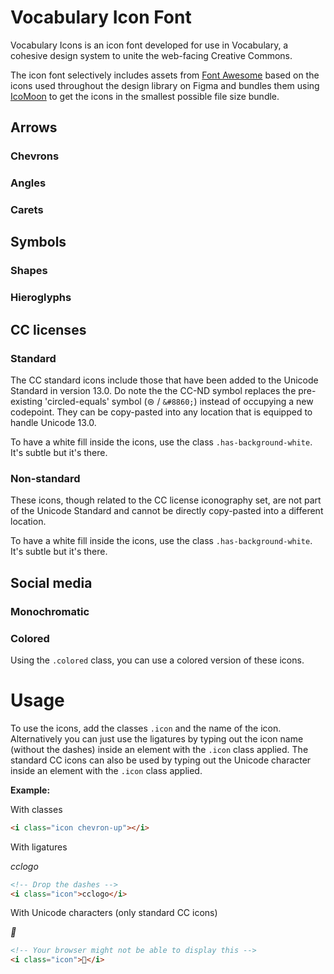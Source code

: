 
<Meta title="Vocabulary Icon Font"/>

# Vocabulary Icon Font

Vocabulary Icons is an icon font developed for use in Vocabulary, a cohesive design system to unite the web-facing
Creative Commons.

The icon font selectively includes assets from [Font Awesome](https://fontawesome.com) based on the icons used
throughout the design library on Figma and bundles them using [IcoMoon](https://icomoon.io/) to get the icons in the
smallest possible file size bundle.

## Arrows

### Chevrons

<IconGallery>
  <IconItem name="chevron-up">
    <i class="icon chevron-up"></i>
  </IconItem>
  <IconItem name="chevron-right">
    <i class="icon chevron-right"></i>
  </IconItem>
  <IconItem name="chevron-down">
    <i class="icon chevron-down"></i>
  </IconItem>
  <IconItem name="chevron-left">
    <i class="icon chevron-left"></i>
  </IconItem>
</IconGallery>

### Angles

<IconGallery>
  <IconItem name="angle-up">
    <i class="icon angle-up"></i>
  </IconItem>
  <IconItem name="angle-right">
    <i class="icon angle-right"></i>
  </IconItem>
  <IconItem name="angle-down">
    <i class="icon angle-down"></i>
  </IconItem>
  <IconItem name="angle-left">
    <i class="icon angle-left"></i>
  </IconItem>
</IconGallery>

### Carets

<IconGallery>
  <IconItem name="caret-up">
    <i class="icon caret-up"></i>
  </IconItem>
  <IconItem name="caret-right">
    <i class="icon caret-right"></i>
  </IconItem>
  <IconItem name="caret-down">
    <i class="icon caret-down"></i>
  </IconItem>
  <IconItem name="caret-left">
    <i class="icon caret-left"></i>
  </IconItem>
</IconGallery>

## Symbols

### Shapes

<IconGallery>
  <IconItem name="tick">
    <i class="icon tick"></i>
  </IconItem>
  <IconItem name="cross">
    <i class="icon cross"></i>
  </IconItem>
  <IconItem name="plus">
    <i class="icon plus"></i>
  </IconItem>
  <IconItem name="minus">
    <i class="icon minus"></i>
  </IconItem>
  <IconItem name="circle-filled">
   <i class="icon circle-filled"></i>
  </IconItem>
  <IconItem name="circle-outline">
   <i class="icon circle-outline"></i>
  </IconItem>
</IconGallery>

### Hieroglyphs

<IconGallery>
  <IconItem name="globe">
   <i class="icon globe"></i>
  </IconItem>
  <IconItem name="info">
    <i class="icon info"></i>
  </IconItem>
  <IconItem name="exclamation-circle">
    <i class="icon exclamation-circle"></i>
  </IconItem>
  <IconItem name="external-link">
    <i class="icon external-link"></i>
  </IconItem>
  <IconItem name="search">
    <i class="icon search"></i>
  </IconItem>
  <IconItem name="sort">
    <i class="icon sort"></i>
  </IconItem>
  <IconItem name="filter">
    <i class="icon filter"></i>
  </IconItem>
  <IconItem name="sliders">
    <i class="icon sliders"></i>
  </IconItem>
  <IconItem name="flag">
    <i class="icon flag"></i>
  </IconItem>
  <IconItem name="question-circle">
    <i class="icon question-circle"></i>
  </IconItem>
  <IconItem name="adjust">
    <i class="icon adjust"></i>
  </IconItem>
  <IconItem name="bookmark-regular">
    <i class="icon bookmark-regular"></i>
  </IconItem>
  <IconItem name="bookmark-solid">
    <i class="icon bookmark-solid"></i>
  </IconItem>
  <IconItem name="bars">
    <i class="icon bars"></i>
  </IconItem>
  <IconItem name="envelope">
    <i class="icon envelope"></i>
  </IconItem>
  <IconItem name="rss-square">
    <i class="icon rss-square"></i>
  </IconItem>
  <IconItem name="heart">
    <i class="icon heart"></i>
  </IconItem>
</IconGallery>

## CC licenses

### Standard

The CC standard icons include those that have been added to the Unicode Standard in version 13.0. Do note the the CC-ND
symbol replaces the pre-existing 'circled-equals' symbol (⊜ / `&#8860;`) instead of occupying a new codepoint. They can
be copy-pasted into any location that is equipped to handle Unicode 13.0.

<IconGallery>
  <IconItem name="cc-zero">
    <i class="icon cc-zero"></i>
  </IconItem>
  <IconItem name="cc-sa">
    <i class="icon cc-sa"></i>
  </IconItem>
  <IconItem name="cc-nc">
    <i class="icon cc-nc"></i>
  </IconItem>
  <IconItem name="cc-logo">
    <i class="icon cc-logo"></i>
  </IconItem>
  <IconItem name="cc-pd">
    <i class="icon cc-pd"></i>
  </IconItem>
  <IconItem name="cc-by">
    <i class="icon cc-by"></i>
  </IconItem>
  <IconItem name="cc-nd">
    <i class="icon cc-nd"></i>
  </IconItem>
</IconGallery>

To have a white fill inside the icons, use the class `.has-background-white`. It's subtle but it's there.

<IconGallery>
  <IconItem name="cc-zero">
    <i class="icon has-background-white cc-zero"></i>
  </IconItem>
  <IconItem name="cc-sa">
    <i class="icon has-background-white cc-sa"></i>
  </IconItem>
  <IconItem name="cc-nc">
    <i class="icon has-background-white cc-nc"></i>
  </IconItem>
  <IconItem name="cc-logo">
    <i class="icon has-background-white cc-logo"></i>
  </IconItem>
  <IconItem name="cc-pd">
    <i class="icon has-background-white cc-pd"></i>
  </IconItem>
  <IconItem name="cc-by">
    <i class="icon has-background-white cc-by"></i>
  </IconItem>
  <IconItem name="cc-nd">
    <i class="icon has-background-white cc-nd"></i>
  </IconItem>
</IconGallery>

### Non-standard

These icons, though related to the CC license iconography set, are not part of the Unicode Standard and cannot be
directly copy-pasted into a different location.

<IconGallery>
  <IconItem name="cc-sampling">
    <i class="icon cc-sampling"></i>
  </IconItem>
  <IconItem name="cc-sampling-plus">
    <i class="icon cc-sampling-plus"></i>
  </IconItem>
  <IconItem name="cc-remix">
    <i class="icon cc-remix"></i>
  </IconItem>
  <IconItem name="cc-share">
    <i class="icon cc-share"></i>
  </IconItem>
  <IconItem name="cc-nc-eu">
    <i class="icon cc-nc-eu"></i>
  </IconItem>
  <IconItem name="cc-nc-jp">
    <i class="icon cc-nc-jp"></i>
  </IconItem>
  <IconItem name="cc-pd-alt">
    <i class="icon cc-pd-alt"></i>
  </IconItem>
  <IconItem name="cc-letterheart">
    <i class="icon cc-letterheart"></i>
  </IconItem>
  <IconItem name="cc-letterheart-filled">
    <i class="icon cc-letterheart-filled"></i>
  </IconItem>
</IconGallery>

To have a white fill inside the icons, use the class `.has-background-white`. It's subtle but it's there.

<IconGallery>
  <IconItem name="cc-sampling">
    <i class="icon has-background-white cc-sampling"></i>
  </IconItem>
  <IconItem name="cc-sampling-plus">
    <i class="icon has-background-white cc-sampling-plus"></i>
  </IconItem>
  <IconItem name="cc-remix">
    <i class="icon has-background-white cc-remix"></i>
  </IconItem>
  <IconItem name="cc-share">
    <i class="icon has-background-white cc-share"></i>
  </IconItem>
  <IconItem name="cc-nc-eu">
    <i class="icon has-background-white cc-nc-eu"></i>
  </IconItem>
  <IconItem name="cc-nc-jp">
    <i class="icon has-background-white cc-nc-jp"></i>
  </IconItem>
  <IconItem name="cc-pd-alt">
    <i class="icon has-background-white cc-pd-alt"></i>
  </IconItem>
</IconGallery>

## Social media

### Monochromatic

<IconGallery>
  <IconItem name="instagram">
    <i class="icon instagram"></i>
  </IconItem>
  <IconItem name="twitter">
    <i class="icon twitter"></i>
  </IconItem>
  <IconItem name="linkedin">
    <i class="icon linkedin"></i>
  </IconItem>
  <IconItem name="facebook">
    <i class="icon facebook"></i>
  </IconItem>
  <IconItem name="pinterest">
    <i class="icon pinterest"></i>
  </IconItem>
  <IconItem name="slack">
    <i class="icon slack"></i>
  </IconItem>
  <IconItem name="reddit">
    <i class="icon reddit"></i>
  </IconItem>
  <IconItem name="github">
    <i class="icon github"></i>
  </IconItem>
  <IconItem name="WhatsApp">
    <i class="icon whatsapp"></i>
  </IconItem>
  <IconItem name="tumblr">
    <i class="icon tumblr"></i>
  </IconItem>
  <IconItem name="sms">
    <i class="icon sms"></i>
  </IconItem>
  <IconItem name="messenger">
    <i class="icon messenger"></i>
  </IconItem>
  <IconItem name="medium">
    <i class="icon medium"></i>
  </IconItem>
</IconGallery>

### Colored

Using the `.colored` class, you can use a colored version of these icons.

<IconGallery>
  <IconItem name="instagram">
    <i class="icon instagram colored"></i>
  </IconItem>
  <IconItem name="twitter">
    <i class="icon twitter colored"></i>
  </IconItem>
  <IconItem name="linkedin">
    <i class="icon linkedin colored"></i>
  </IconItem>
  <IconItem name="facebook">
    <i class="icon facebook colored"></i>
  </IconItem>
  <IconItem name="pinterest">
    <i class="icon pinterest colored"></i>
  </IconItem>
  <IconItem name="slack">
    <i class="icon slack colored"></i>
  </IconItem>
  <IconItem name="reddit">
    <i class="icon reddit colored"></i>
  </IconItem>
  <IconItem name="github">
    <i class="icon github colored"></i>
  </IconItem>
  <IconItem name="WhatsApp">
    <i class="icon whatsapp colored"></i>
  </IconItem>
  <IconItem name="tumblr">
    <i class="icon tumblr colored"></i>
  </IconItem>
  <IconItem name="sms">
    <i class="icon sms colored"></i>
  </IconItem>
  <IconItem name="messenger">
    <i class="icon messenger colored"></i>
  </IconItem>
  <IconItem name="medium">
    <i class="icon medium colored"></i>
  </IconItem>
</IconGallery>

# Usage

To use the icons, add the classes `.icon`  and the name of the icon. Alternatively you can just use the ligatures by
typing out the icon name (without the dashes) inside an element with the `.icon` class applied. The standard CC icons
can also be used by typing out the Unicode character inside an element with the `.icon` class applied.

**Example:**

With classes

<IconGallery>
  <IconItem name="">
    <i class="icon chevron-up"></i>
  </IconItem>
</IconGallery>

```html
<i class="icon chevron-up"></i>
```

With ligatures

<IconGallery>
  <IconItem name="">
    <i class="icon">cclogo</i>
  </IconItem>
</IconGallery>

```html
<!-- Drop the dashes -->
<i class="icon">cclogo</i>
```

With Unicode characters (only standard CC icons)

<IconGallery>
  <IconItem name="">
    <i class="icon">🅯</i>
  </IconItem>
</IconGallery>

```html
<!-- Your browser might not be able to display this -->
<i class="icon">🅯</i>
```
